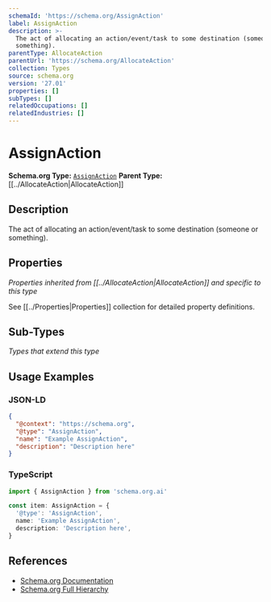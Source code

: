 ```yaml
---
schemaId: 'https://schema.org/AssignAction'
label: AssignAction
description: >-
  The act of allocating an action/event/task to some destination (someone or
  something).
parentType: AllocateAction
parentUrl: 'https://schema.org/AllocateAction'
collection: Types
source: schema.org
version: '27.01'
properties: []
subTypes: []
relatedOccupations: []
relatedIndustries: []
---
```

# AssignAction

**Schema.org Type:** [`AssignAction`](https://schema.org/AssignAction)
**Parent Type:** [[../AllocateAction|AllocateAction]]

## Description

The act of allocating an action/event/task to some destination (someone or something).

## Properties

*Properties inherited from [[../AllocateAction|AllocateAction]] and specific to this type*

See [[../Properties|Properties]] collection for detailed property definitions.

## Sub-Types

*Types that extend this type*

## Usage Examples

### JSON-LD

```json
{
  "@context": "https://schema.org",
  "@type": "AssignAction",
  "name": "Example AssignAction",
  "description": "Description here"
}
```

### TypeScript

```typescript
import { AssignAction } from 'schema.org.ai'

const item: AssignAction = {
  '@type': 'AssignAction',
  name: 'Example AssignAction',
  description: 'Description here',
}
```

## References

- [Schema.org Documentation](https://schema.org/AssignAction)
- [Schema.org Full Hierarchy](https://schema.org/docs/full.html)
